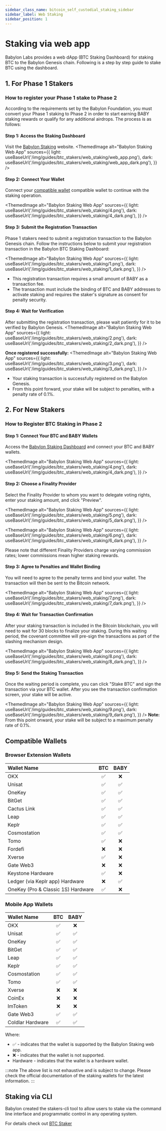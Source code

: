 ```yaml
---
sidebar_class_name: bitcoin_self_custodial_staking_sidebar
sidebar_label: Web Staking
sidebar_position: 1
---
```



# Staking via web app

Babylon Labs provides a web dApp (BTC Staking Dashboard) for staking BTC to the Babylon Genesis chain.
Following is a step by step guide to stake BTC using the dashboard.

## 1. For Phase 1 Stakers
### How to register your Phase 1 stake to Phase 2

According to the requirements set by the Babylon Foundation, you must convert your Phase 1 staking to 
Phase 2 in order to start earning BABY staking rewards or qualify for any additional airdrops. 
The process is as follows:

#### Step 1: Access the Staking Dashboard
Visit the [Babylon Staking](https://btcstaking.babylonlabs.io/) website.
<ThemedImage
  alt="Babylon Staking Web App"
  sources={{
    light: useBaseUrl('/img/guides/btc_stakers/web_staking/web_app.png'),
    dark: useBaseUrl('/img/guides/btc_stakers/web_staking/web_app_dark.png'),
  }}
/>

#### Step 2: Connect Your Wallet
Connect your [compatible wallet](/guides/btc_stakers/native_staking/web_staking/#compatible-wallets) 
compatible wallet to continue with the staking operation.

<ThemedImage
  alt="Babylon Staking Web App"
  sources={{
    light: useBaseUrl('/img/guides/btc_stakers/web_staking/4.png'),
    dark: useBaseUrl('/img/guides/btc_stakers/web_staking/4_dark.png'),
  }}
/>

#### Step 3: Submit the Registration Transaction
Phase 1 stakers need to submit a registration transaction to the Babylon Genesis chain. 
Follow the instructions below to submit your registration transaction in the Babylon BTC
Staking Dashboard:

<ThemedImage
  alt="Babylon Staking Web App"
  sources={{
    light: useBaseUrl('/img/guides/btc_stakers/web_staking/1.png'),
    dark: useBaseUrl('/img/guides/btc_stakers/web_staking/1_dark.png'),
  }}
/>

- This registration transaction requires a small amount of BABY as a transaction fee.
- The transaction must include the binding of BTC and BABY addresses to activate staking and requires the staker's signature as consent for penalty security.

#### Step 4: Wait for Verification
After submitting the registration transaction, please wait patiently for it to be verified by Babylon Genesis.
<ThemedImage
  alt="Babylon Staking Web App"
  sources={{
    light: useBaseUrl('/img/guides/btc_stakers/web_staking/2.png'),
    dark: useBaseUrl('/img/guides/btc_stakers/web_staking/2_dark.png'),
  }}
/>

**Once registered successfully:**
<ThemedImage
  alt="Babylon Staking Web App"
  sources={{
    light: useBaseUrl('/img/guides/btc_stakers/web_staking/3.png'),
    dark: useBaseUrl('/img/guides/btc_stakers/web_staking/3_dark.png'),
  }}
/>
- Your staking transaction is successfully registered on the Babylon Genesis.
- From this point forward, your stake will be subject to penalties, with a penalty rate of 0.1%.

## 2. For New Stakers
### How to Register BTC Staking in Phase 2

#### **Step 1: Connect Your BTC and BABY Wallets**

Access the [Babylon Staking Dashboard](https://btcstaking.babylonlabs.io/) and connect your BTC and 
BABY wallets.

<ThemedImage
  alt="Babylon Staking Web App"
  sources={{
    light: useBaseUrl('/img/guides/btc_stakers/web_staking/4.png'),
    dark: useBaseUrl('/img/guides/btc_stakers/web_staking/4_dark.png'),
  }}
/>

#### **Step 2: Choose a Finality Provider**

Select the Finality Provider to whom you want to delegate voting rights, enter your staking 
amount, and click "Preview".

<ThemedImage
  alt="Babylon Staking Web App"
  sources={{
    light: useBaseUrl('/img/guides/btc_stakers/web_staking/5.png'),
    dark: useBaseUrl('/img/guides/btc_stakers/web_staking/5_dark.png'),
  }}
/>

<ThemedImage
  alt="Babylon Staking Web App"
  sources={{
    light: useBaseUrl('/img/guides/btc_stakers/web_staking/6.png'),
    dark: useBaseUrl('/img/guides/btc_stakers/web_staking/6_dark.png'),
  }}
/>

Please note that different Finality Providers charge varying commission rates; lower 
commissions mean higher staking rewards.

#### **Step 3: Agree to Penalties and Wallet Binding**

You will need to agree to the penalty terms and bind your wallet. 
The transaction will then be sent to the Bitcoin network.

<ThemedImage
  alt="Babylon Staking Web App"
  sources={{
    light: useBaseUrl('/img/guides/btc_stakers/web_staking/7.png'),
    dark: useBaseUrl('/img/guides/btc_stakers/web_staking/7_dark.png'),
  }}
/>

#### **Step 4: Wait for Transaction Confirmation**

After your staking transaction is included in the Bitcoin blockchain, you will need 
to wait for 30 blocks to finalize your staking. During this waiting period, the covenant 
committee will pre-sign the transactions as part of the slashing mechanism design.

<ThemedImage
  alt="Babylon Staking Web App"
  sources={{
    light: useBaseUrl('/img/guides/btc_stakers/web_staking/8.png'),
    dark: useBaseUrl('/img/guides/btc_stakers/web_staking/8_dark.png'),
  }}
/>

#### **Step 5: Send the Staking Transaction**

Once the waiting period is complete, you can click "Stake BTC" and sign the transaction 
via your BTC wallet. After you see the transaction confirmation screen, your stake 
will be active.

<ThemedImage
  alt="Babylon Staking Web App"
  sources={{
    light: useBaseUrl('/img/guides/btc_stakers/web_staking/9.png'),
    dark: useBaseUrl('/img/guides/btc_stakers/web_staking/9_dark.png'),
  }}
/>
**Note:** From this point onward, your stake will be subject to a maximum penalty rate of 0.1%.


## Compatible Wallets

### Browser Extension Wallets

| Wallet Name | BTC | BABY |
|:--|:-:|:-:|
| OKX | ✅ | ❌ |
| Unisat | ✅ | ✅ |
| OneKey | ✅ | ✅ |
| BitGet | ✅ | ✅ |
| Cactus Link | ✅ | ✅ |
| Leap | ✅ | ✅ |
| Keplr | ✅ | ✅ |
| Cosmostation | ✅ | ✅ |
| Tomo | ✅ | ❌ |
| Fordefi | ❌ | ❌ |
| Xverse | ✅ | ❌ |
| Gate Web3 | ❌ | ❌ |
| Keystone <HardwareBadge>Hardware</HardwareBadge> | ✅ | ❌ |
| Ledger (via Keplr app) <HardwareBadge>Hardware</HardwareBadge> | ❌ | ✅ |
| OneKey (Pro & Classic 1S) <HardwareBadge>Hardware</HardwareBadge> | ✅ | ❌ |

### Mobile App Wallets

| Wallet Name | BTC | BABY |
|:--|:-:|:-:|
| OKX | ✅ | ❌ |
| Unisat | ✅ | ✅ |
| OneKey | ✅ | ✅ |
| BitGet | ✅ | ✅ |
| Leap | ✅ | ✅ |
| Keplr | ✅ | ✅ |
| Cosmostation | ✅ | ✅ |
| Tomo | ✅ | ✅ |
| Xverse | ❌ | ❌ |
| CoinEx | ❌ | ❌ |
| ImToken | ❌ | ❌ |
| Gate Web3 | ✅ | ✅ |
| Coldlar <HardwareBadge>Hardware</HardwareBadge>  | ✅ | ✅ |

Where:
* ✅ - indicates that the wallet is supported by the Babylon Staking web app.
* ❌ - indicates that the wallet is not supported.
* <HardwareBadge>Hardware</HardwareBadge> - indicates that the wallet is a hardware wallet.

:::note
The above list is not exhaustive and is subject to change. Please check the official documentation of the staking wallets for the latest information.
:::

## Staking via CLI

Babylon created the stakers-cli tool to allow users to stake via the command line
interface and programmatic control in any operating system.

For details check out [BTC Staker](/guides/btc_stakers/native_staking/staking_via_cli)
